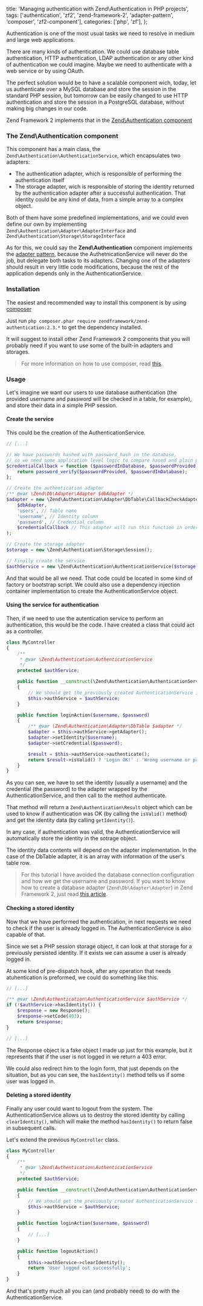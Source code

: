   title: 'Managing authentication with Zend\\Authentication in PHP projects',
  tags: ['authentication', 'zf2', 'zend-framework-2', 'adapter-pattern', 'composer', 'zf2-component'],
  categories: ['php', 'zf'],
};

Authentication is one of the most usual tasks we need to resolve in medium and large web applications.

There are many kinds of authentication. We could use database table authentication, HTTP authentication, LDAP authentication or any other kind of authentication we could imagine. Maybe we need to authenticate with a web service or by using OAuth.

The perfect solution would be to have a scalable component wich, today, let us authenticate over a MySQL database and store the session in the standard PHP session, but tomorrow can be easily changed to use HTTP authentication and store the session in a PostgreSQL database, without making big changes in our code.

Zend Framework 2 implements that in the [Zend\Authentication component](http://framework.zend.com/manual/2.3/en/modules/zend.authentication.intro.html)

### The Zend\Authentication component

This component has a main class, the `Zend\Authentication\AuthenticationService`, which encapsulates two adapters:

* The authentication adapter, which is responsible of performing the authentication itself
* The storage adapter, wich is responsible of storing the identity returned by the authentication adapter after a successful authentication. That identity could be any kind of data, from a simple array to a complex object.

Both of them have some predefined implementations, and we could even define our own by implementing `Zend\Authentication\Adapter\AdapterInterface` and `Zend\Authentication\Storage\StorageInterface`

As for this, we could say the **Zend\Authentication** component implements the [adapter pattern](https://en.wikipedia.org/wiki/Adapter_pattern), because the AuthetnicationService will never do the job, but delegate both tasks to its adapters. Changing one of the adapters should result in very little code modifications, because the rest of the application depends only in the AuthenticationService.

### Installation

The easiest and recommended way to install this component is by using [composer](https://getcomposer.org/)

Just run `php composer.phar require zendframework/zend-authentication:2.3.*` to get the dependency installed.

It will suggest to install other Zend Framework 2 components that you will probably need if you want to use some of the built-in adapters and storages.

> For more information on how to use composer, read [this](/2014/07/19/dependency-management-and-autoloading-in-php-projects-with-composer/).

### Usage

Let's imagine we want our users to use database authentication (the provided username and password will be checked in a table, for example), and store their data in a simple PHP session.

#### Create the service

This could be the creation of the AuthenticationService.

```php
// [...]

// We have passwords hashed with password_hash in the database,
// so we need some application level logic to compare hased and plain passwords
$credentialCallback = function ($passwordInDatabase, $passwordProvided) {
    return password_verify($passwordProvided, $passwordInDatabase);
};

// Create the authentication adapter
/** @var \Zend\Db\Adapter\Adapter $dbAdapter */
$adapter = new \Zend\Authentication\Adapter\DbTable\CallbackCheckAdapter(
    $dbAdapter,
    'users', // Table name
    'username', // Identity column
    'password', // Credential column
    $credentialCallback // This adapter will run this function in order to check the password
);

// Create the storage adapter
$storage = new \Zend\Authentication\Storage\Session();

// Finally create the service
$authService = new \Zend\Authentication\AuthenticationService($storage, $adapter);
```

And that would be all we need. That code could be located in some kind of factory or bootstrap script. We could also use a dependency injection container implementation to create the AuthenticationService object.

#### Using the service for authentication

Then, if we need to use the autentication service to perform an authentication, this would be the code. I have created a class that could act as a controller.

```php
class MyController
{
    /**
     * @var \Zend\Authentication\AuthenticationService
     */
    protected $authService;

    public function __construct(\Zend\Authentication\AuthenticationService $authService)
    {
        // We should get the previously created AuthenticationService injected
        $this->authService = $authService;
    }

    public function loginAction($username, $password)
    {
        /** @var \Zend\Authentication\Adapter\DbTable $adapter */
        $adapter = $this->authService->getAdapter();
        $adapter->setIdentity($username);
        $adapter->setCredential($password);

        $result = $this->authService->authenticate();
        return $result->isValid() ? 'Login OK!' : 'Wrong username or password';
    }
}
```

As you can see, we have to set the identity (usually a username) and the credential (the password) to the adapter wrapped by the AuthenticationService, and then call to the method authenticate.

That method will return a `Zend\Authentication\Result` object which can be used to know if authentication was OK (by calling the `isValid()` method) and get the identity data (by calling `getIdentity()`).

In any case, if authentication was valid, the AuthenticationService will automatically store the identity in the sotrage object.

The identity data contents will depend on the adapter implementation. In the case of the DbTable adapter, it is an array with information of the user's table row.

> For this tutorial I have avoided the database connection configuration and how we get the username and password. If you want to know how to create a database adapter (`Zend\Db\Adapter\Adapter`) in Zend Framework 2, just read [this article](https://framework.zend.com/manual/2.3/en/modules/zend.db.adapter.html).

#### Checking a stored identity

Now that we have performed the authentication, in next requests we need to check if the user is already logged in. The AuthenticationService is also capable of that.

Since we set a PHP session storage object, it can look at that storage for a previously persisted identity. If it exists we can assume a user is already logged in.

At some kind of pre-dispatch hook, after any operation that needs atuhentication is preformed, we could do something like this.

```php
// [...]

/** @var \Zend\Authentication\AuthenticationService $authService */
if (!$authService->hasIdentity()) {
    $response = new Response();
    $response->setCode(403);
    return $response;
}

// [...]
```

The Response object is a fake object I made up just for this example, but it represents that if the user is not logged in we return a 403 error.

We could also redirect him to the login form, that just depends on the situation, but as you can see, the `hasIdentity()` method tells us if some user was logged in.

#### Deleting a stored identity

Finally any user could want to logout from the system. The AuthenticationService allows us to destroy the stored identity by calling `clearIdentity()`, which will make the method `hasIdentity()` to return false in subsequent calls.

Let's extend the previous `MyController` class.

```php
class MyController
{
    /**
     * @var \Zend\Authentication\AuthenticationService
     */
    protected $authService;

    public function __construct(\Zend\Authentication\AuthenticationService $authService)
    {
        // We should get the previously created AuthenticationService injected
        $this->authService = $authService;
    }

    public function loginAction($username, $password)
    {
        // [...]
    }

    public function logoutAction()
    {
        $this->authService->clearIdentity();
        return 'User logged out successfully';
    }
}
```

And that's pretty much all you can (and probably need) to do with the AuthenticationService.
